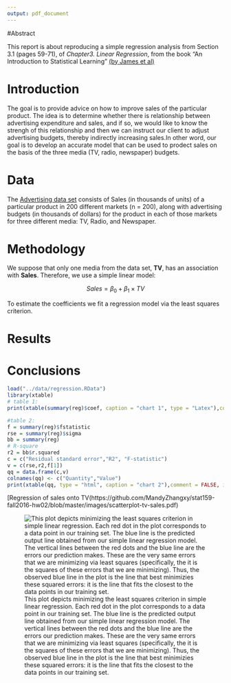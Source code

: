 ```yaml
---
output: pdf_document
---
```


#Abstract 

This report is about reproducing a simple regression analysis from Section 3.1 (pages 59-71), of *Chapter3. Linear Regression*, from the book "An Introduction to Statistical Learning" [(by James et al)](http://www-bcf.usc.edu/~gareth/ISL/)


# Introduction

The goal is to provide advice on how to improve sales of the particular product. The idea is to determine whether there is relationship between advertising expenditure and sales, and if so, we would like to know the strengh of this relationship and then we can instruct our client to adjust advertising budgets, thereby indirectly increasing sales.In other word, our goal is to develop an accurate model that can be used to prodect sales on the basis of the three media (TV, radio, newspaper) budgets.


# Data

The [Advertising data set](http://www-bcf.usc.edu/~gareth/ISL/Advertising.csv) consists of Sales (in thousands of units) of a particular product in 200 different markets (n = 200), along with advertising budgets (in thousands of dollars) for the product in each of those markets for three different media: TV, Radio, and Newspaper.


# Methodology
We suppose that only one media from the data set, **TV**, has an association with **Sales**. Therefore, we use a simple linear model: 

$$ Sales = \beta_0 + \beta_1 \times TV $$

To estimate the coefficients we fit a regression model via the least squares criterion.




# Results



# Conclusions







```r
load("../data/regression.RData")
library(xtable)
# table 1:
print(xtable(summary(reg)$coef, caption = "chart 1", type = "Latex"),comment = FALSE)

#table 2: 
f = summary(reg)$fstatistic
rse = summary(reg)$sigma
bb = summary(reg)
# R-square
r2 = bb$r.squared
c = c("Residual standard error","R2", "F-statistic")
v = c(rse,r2,f[1])
qq = data.frame(c,v)
colnames(qq) <- c("Quantity","Value")
print(xtable(qq, type = "html", caption = "chart 2"),comment = FALSE, include.rownames = FALSE)
```

[Regression of sales onto TV(https://github.com/MandyZhangxy/stat159-fall2016-hw02/blob/master/images/scatterplot-tv-sales.pdf)


![ This plot depicts minimizing the least squares criterion in simple linear regression. Each red dot in the plot corresponds to a data point in our training set. The blue line is the predicted output line obtained from our simple linear regression model. The vertical lines between the red dots and the blue line are the errors our prediction makes. These are the very same errors that we are minimizing via least squares (specifically, the it is the squares of these errors that we are minimizing). Thus, the observed blue line in the plot is the line that best minimizies these squared errors: it is the line that fits the closest to the data points in our training set.](https://github.com/jwilber/stat159-fall2016-hw02/blob/master/images/scatterplot-tv-sales.png?raw=true "Least Squares Simple Linear Regression")

